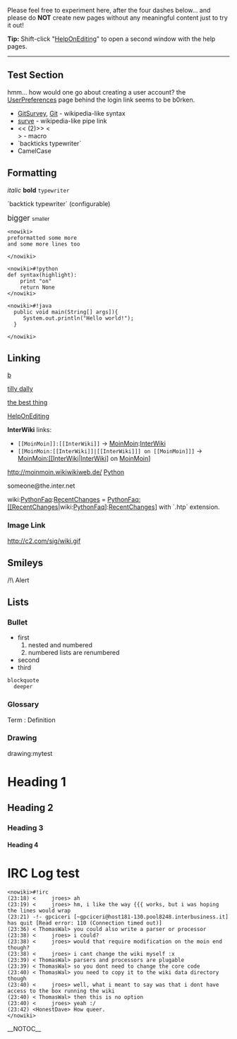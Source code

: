 <!-- ## Please edit system and help pages ONLY in the moinmaster wiki! For more
 -->
<!-- ## information, please see [[MoinMaster]]:[[MoinPagesEditorGroup]].
 -->
<!-- ##master-page:[[WikiSandBox]]
 -->
<!-- #format wiki
 -->
<!-- #language en
 -->
Please feel free to experiment here, after the four dashes below... and please do <b>NOT</b> create new pages without any meaningful content just to try it out!

<b>Tip:</b> Shift-click "[[HelpOnEditing]]" to open a second window with the help pages.
----

== Test Section ==

hmm... how would one go about creating a user account?  the [[UserPreferences]] page
behind the login link seems to be b0rken.

* [[GitSurvey]], [[Git]] - wikipedia-like syntax
* [[GitSurvey|surve]] - wikipedia-like pipe link
* <<<!-- ! TOC here -->(2)>> <<BR>> - macro
* `backticks typewriter`
* CamelCase

== Formatting ==

<i>italic</i> <b>bold</b> <code><nowiki>typewriter</nowiki></code> 

`backtick typewriter` (configurable)

<span style="font-size: larger"> bigger </span> <span style="font-size: smaller"> smaller </span>

<pre><nowiki>
preformatted some more
and some more lines too

</nowiki></pre>

<pre><nowiki>#!python
def syntax(highlight):
    print "on"
    return None
</nowiki></pre>

<pre><nowiki>#!java
  public void main(String[] args]){
     System.out.println("Hello world!");
  } 

</nowiki></pre>

== Linking ==

[[a|b]]

[[tilly dally]]

[[git|the best thing]]

[[HelpOnEditing]] 

<b>InterWiki</b> links:
* <code><nowiki>[[MoinMoin]]:[[InterWiki]]</nowiki></code> -> [[MoinMoin]]:[[InterWiki]]
* <code><nowiki>[[MoinMoin:[[InterWiki]]|[[InterWiki]]] on [[MoinMoin]]]</nowiki></code> -> [[MoinMoin:[[InterWiki]]|[[InterWiki]]] on [[MoinMoin]]]

http://moinmoin.wikiwikiweb.de/ [http://www.python.org/ Python]

someone@the.inter.net

wiki:[[PythonFaq]]:[[RecentChanges]] = [[PythonFaq:[[RecentChanges]]|wiki:[[PythonFaq]]]:[[RecentChanges]]] with `.htp` extension.

=== Image Link ===
http://c2.com/sig/wiki.gif

== Smileys ==

/!\ Alert

== Lists ==

=== Bullet ===
* first
*# nested and numbered
*# numbered lists are renumbered
* second
* third
 blockquote
   deeper

=== Glossary ===
; Term : Definition

=== Drawing ===
drawing:mytest

= Heading 1 =
== Heading 2 ==
=== Heading 3 ===
==== Heading 4 ====

= IRC Log test =

<pre><nowiki>#!irc
(23:18) <     jroes> ah
(23:19) <     jroes> hm, i like the way {{{ works, but i was hoping the lines would wrap
(23:21) -!- gpciceri [~gpciceri@host181-130.pool8248.interbusiness.it] has quit [Read error: 110 (Connection timed out)]
(23:36) < ThomasWal> you could also write a parser or processor
(23:38) <     jroes> i could?
(23:38) <     jroes> would that require modification on the moin end though?
(23:38) <     jroes> i cant change the wiki myself :x
(23:39) < ThomasWal> parsers and processors are plugable
(23:39) < ThomasWal> so you dont need to change the core code
(23:40) < ThomasWal> you need to copy it to the wiki data directory though
(23:40) <     jroes> well, what i meant to say was that i dont have access to the box running the wiki
(23:40) < ThomasWal> then this is no option
(23:40) <     jroes> yeah :/
(23:42) <HonestDave> How queer.
</nowiki></pre>

__NOTOC__